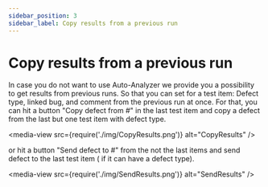 ```yaml
---
sidebar_position: 3
sidebar_label: Copy results from a previous run
---
```


# Copy results from a previous run

In case you do not want to use Auto-Analyzer we provide you a possibility to get results from previous runs.  So that you can set for a test item: Defect type, linked bug, and comment from the previous run at once. For that, you can hit a button "Copy defect from #" in the last test item and copy a defect from the last but one test item with defect type.

<media-view src={require('./img/CopyResults.png')} alt="CopyResults" />

or hit a button "Send defect to #" from the not the last items and send defect to the last test item ( if it can have a defect type).

<media-view src={require('./img/SendResults.png')} alt="SendResults" />

